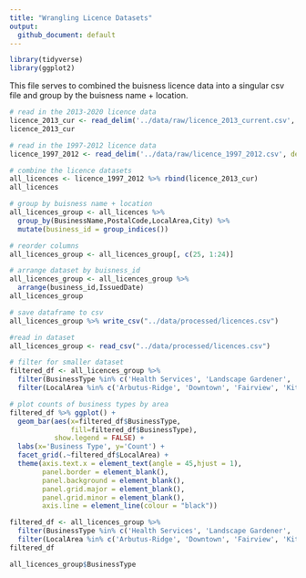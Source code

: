 ```yaml
---
title: "Wrangling Licence Datasets"
output:
  github_document: default
---
```



```r
library(tidyverse)
library(ggplot2)
```

This file serves to combined the buisness licence data into a singular csv file and group by the buisness name + location. 

```r
# read in the 2013-2020 licence data
licence_2013_cur <- read_delim('../data/raw/licence_2013_current.csv', delim=';')
licence_2013_cur
```

```r

# read in the 1997-2012 licence data
licence_1997_2012 <- read_delim('../data/raw/licence_1997_2012.csv', delim=';')

# combine the licence datasets
all_licences <- licence_1997_2012 %>% rbind(licence_2013_cur)
all_licences
```
```r

# group by buisness name + location
all_licences_group <- all_licences %>% 
  group_by(BusinessName,PostalCode,LocalArea,City) %>% 
  mutate(business_id = group_indices())

# reorder columns
all_licences_group <- all_licences_group[, c(25, 1:24)]

# arrange dataset by buisness_id
all_licences_group <- all_licences_group %>% 
  arrange(business_id,IssuedDate) 
all_licences_group

# save dataframe to csv
all_licences_group %>% write_csv("../data/processed/licences.csv")
```

```r

#read in dataset
all_licences_group <- read_csv("../data/processed/licences.csv")

# filter for smaller dataset
filtered_df <- all_licences_group %>% 
  filter(BusinessType %in% c('Health Services', 'Landscape Gardener', 'Computer Services', 'Animal Services')) %>% 
  filter(LocalArea %in% c('Arbutus-Ridge', 'Downtown', 'Fairview', 'Kitsilano'))

# plot counts of business types by area
filtered_df %>% ggplot() + 
  geom_bar(aes(x=filtered_df$BusinessType, 
               fill=filtered_df$BusinessType),
           show.legend = FALSE) +
  labs(x='Business Type', y='Count') +
  facet_grid(.~filtered_df$LocalArea) +
  theme(axis.text.x = element_text(angle = 45,hjust = 1),
        panel.border = element_blank(),
        panel.background = element_blank(),
        panel.grid.major = element_blank(),
        panel.grid.minor = element_blank(), 
        axis.line = element_line(colour = "black")) 

```

```r
filtered_df <- all_licences_group %>% 
  filter(BusinessType %in% c('Health Services', 'Landscape Gardener', 'Computer Services', 'Animal Services')) %>% 
  filter(LocalArea %in% c('Arbutus-Ridge', 'Downtown', 'Fairview', 'Kitsilano'))
filtered_df
```

```r
all_licences_group$BusinessType
```

